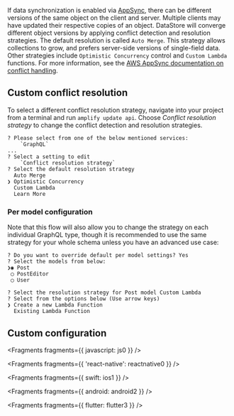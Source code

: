 If data synchronization is enabled via [AppSync](https://aws.amazon.com/appsync/), there can be different versions of the same object on the client and server. Multiple clients may have updated their respective copies of an object. DataStore will converge different object versions by applying conflict detection and resolution strategies. The default resolution is called `Auto Merge`. This strategy allows collections to grow, and prefers server-side versions of single-field data. Other strategies include `Optimistic Concurrency` control and `Custom Lambda` functions. For more information, see the [AWS AppSync documentation on conflict handling](https://docs.aws.amazon.com/appsync/latest/devguide/conflict-detection-and-sync.html).

## Custom conflict resolution

To select a different conflict resolution strategy, navigate into your project from a terminal and run `amplify update api`. Choose _Conflict resolution strategy_ to change the conflict detection and resolution strategies.

```console
? Please select from one of the below mentioned services:
    `GraphQL`
...
? Select a setting to edit
    `Conflict resolution strategy`
? Select the default resolution strategy
  Auto Merge
❯ Optimistic Concurrency
  Custom Lambda
  Learn More
```

### Per model configuration

Note that this flow will also allow you to change the strategy on each individual GraphQL type, though it is recommended to use the same strategy for your whole schema unless you have an advanced use case:

```
? Do you want to override default per model settings? Yes
? Select the models from below:
❯◉ Post
 ◯ PostEditor
 ◯ User

? Select the resolution strategy for Post model Custom Lambda
? Select from the options below (Use arrow keys)
❯ Create a new Lambda Function
  Existing Lambda Function
```

## Custom configuration


<Fragments fragments={{ javascript: js0 }} />


<Fragments fragments={{ 'react-native': reactnative0 }} />


<Fragments fragments={{ swift: ios1 }} />


<Fragments fragments={{ android: android2 }} />


<Fragments fragments={{ flutter: flutter3 }} />
